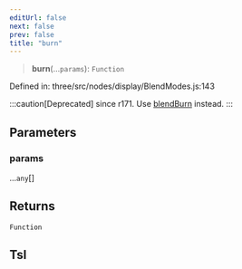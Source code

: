 ```yaml
---
editUrl: false
next: false
prev: false
title: "burn"
---
```


> **burn**(...`params`): `Function`

Defined in: three/src/nodes/display/BlendModes.js:143

:::caution[Deprecated]
since r171. Use [blendBurn](Three.WebGPU.TSL.blendBurn.html) instead.
:::

## Parameters

### params

...`any`[]

## Returns

`Function`

## Tsl
